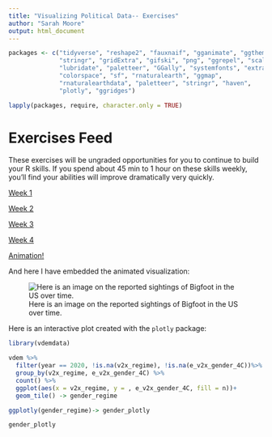 ```yaml
---
title: "Visualizing Political Data-- Exercises"
author: "Sarah Moore"
output: html_document 
---
```

``` r
packages <- c("tidyverse", "reshape2", "fauxnaif", "gganimate", "ggthemes",
              "stringr", "gridExtra", "gifski", "png", "ggrepel", "scales",
              "lubridate", "paletteer", "GGally", "systemfonts", "extrafont",
              "colorspace", "sf", "rnaturalearth", "ggmap",
              "rnaturalearthdata", "paletteer", "stringr", "haven",
              "plotly", "ggridges")

lapply(packages, require, character.only = TRUE)

```
# Exercises Feed

These exercises will be ungraded opportunities for you to continue to build your R skills. If you spend about 45 min to 1 hour on these skills weekly, you'll find your abilities will improve dramatically very quickly.

[Week 1](01_exercise.html)

[Week 2](02_exercise.html)

[Week 3](03_exercise.html)

[Week 4](04_exercise.html)

[Animation!](gganimate_tutorial.R)

And here I have embedded the animated visualization: 

![Here is an image on the reported sightings of Bigfoot in the US over time.](transition_plot.gif) 


Here is an interactive plot created with the `plotly` package: 

```r
library(vdemdata)

vdem %>% 
  filter(year == 2020, !is.na(v2x_regime), !is.na(e_v2x_gender_4C))%>%
  group_by(v2x_regime, e_v2x_gender_4C) %>%
  count() %>%
  ggplot(aes(x = v2x_regime, y = , e_v2x_gender_4C, fill = n))+
  geom_tile() -> gender_regime

ggplotly(gender_regime)-> gender_plotly

gender_plotly
```